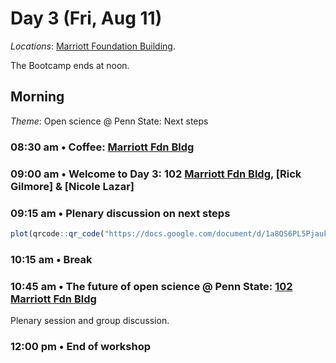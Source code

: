 # Day 3 (Fri, Aug 11) {- #day_3}

::: {.note}

*Locations*: [Marriott Foundation Building](#marriott-fdn-bldg)<!-- and 115 [Keller Building](#keller-bldg) -->.

The Bootcamp ends at noon.

:::

## Morning {- #day_3_am}

::: {.rmdimportant}

*Theme*: Open science @ Penn State: Next steps

:::

### 08:30 am • Coffee: [Marriott Fdn Bldg](#marriott-fdn-bldg) {-}

### 09:00 am • Welcome to Day 3: 102 [Marriott Fdn Bldg](#marriott-fdn-bldg), [Rick Gilmore] & [Nicole Lazar] {-}

### 09:15 am • Plenary discussion on next steps {-}

```r
plot(qrcode::qr_code("https://docs.google.com/document/d/1a8QS6PL5Pjauk3ZabzpZKLm_4wPffC4K3bM0Lexn9TY/edit?usp=sharing"))
```

### 10:15 am • Break  {-}

### 10:45 am • The future of open science @ Penn State: [102 Marriott Fdn Bldg](#marriott-fdn-bldg)  {-}

Plenary session and group discussion.

### 12:00 pm • End of workshop  {-}


